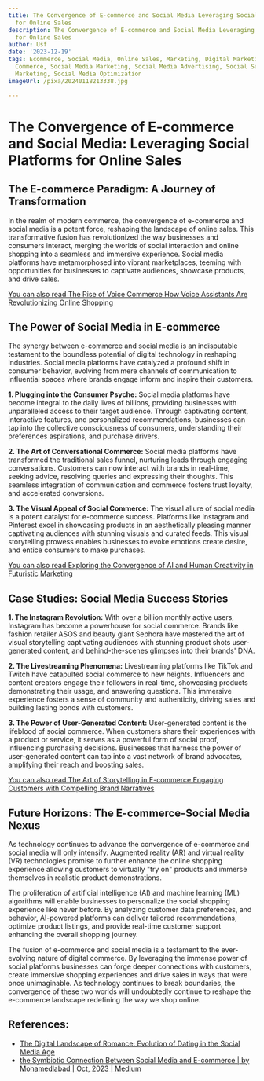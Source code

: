 ```yaml
---
title: The Convergence of E-commerce and Social Media Leveraging Social Platforms
  for Online Sales
description: The Convergence of E-commerce and Social Media Leveraging Social Platforms
  for Online Sales
author: Usf
date: '2023-12-19'
tags: Ecommerce, Social Media, Online Sales, Marketing, Digital Marketing, Social
  Commerce, Social Media Marketing, Social Media Advertising, Social Selling, Influencer
  Marketing, Social Media Optimization
imageUrl: /pixa/20240118213338.jpg

---
```

# The Convergence of E-commerce and Social  Media: Leveraging Social Platforms  for Online Sales

##  The E-commerce  Paradigm: A Journey of Transformation

In the realm of modern commerce, the convergence of e-commerce and social media is a potent force, reshaping the landscape  of  online sales. This transformative fusion has revolutionized the way businesses and consumers interact, merging  the worlds of social interaction and online shopping  into a seamless and immersive  experience. Social media platforms have metamorphosed into vibrant marketplaces, teeming with opportunities for businesses to  captivate audiences, showcase products, and drive sales.

[You can also read The Rise of Voice Commerce How Voice Assistants Are Revolutionizing Online Shopping](The%20Rise%20of%20Voice%20Commerce%20How%20Voice%20Assistants%20Are%20Revolutionizing%20Online%20Shopping)


## The Power of Social Media  in E-commerce

The synergy between e-commerce and social media  is an  indisputable testament to  the boundless potential of digital technology in reshaping industries. Social media platforms have catalyzed a profound shift  in consumer behavior, evolving from mere channels of  communication to influential spaces where brands engage inform and inspire their customers.

**1. Plugging into  the Consumer Psyche:**
    Social media platforms have become integral to the  daily lives  of billions, providing businesses with unparalleled access to their target audience. Through captivating content,  interactive features,  and personalized recommendations, businesses can tap  into  the collective consciousness of consumers, understanding their preferences aspirations,  and purchase drivers.

**2. The Art of Conversational Commerce:**
    Social media platforms have transformed the traditional  sales  funnel, nurturing leads through engaging conversations. Customers can now interact with brands in real-time, seeking advice,  resolving queries  and expressing their thoughts.  This seamless integration of communication and commerce fosters trust loyalty, and accelerated conversions.

**3. The Visual Appeal of Social Commerce:**
    The visual allure of social media is a potent catalyst for e-commerce success. Platforms like  Instagram and Pinterest excel in showcasing products in an aesthetically pleasing manner captivating  audiences  with stunning visuals and curated feeds. This visual storytelling prowess enables  businesses to evoke emotions create desire, and entice consumers to make purchases.

[You can also read Exploring the Convergence of AI and Human Creativity in Futuristic Marketing](Exploring%20the%20Convergence%20of%20AI%20and%20Human%20Creativity%20in%20Futuristic%20Marketing)


## Case Studies: Social Media Success Stories

**1.  The  Instagram Revolution:**
    With over a billion monthly active users, Instagram has become a powerhouse for social commerce. Brands like fashion retailer ASOS and beauty giant Sephora have mastered the art of visual storytelling captivating audiences with stunning product  shots user-generated content,  and behind-the-scenes  glimpses into their brands' DNA.

**2. The Livestreaming Phenomena:**
   Livestreaming platforms like TikTok and Twitch have catapulted social commerce to new heights. Influencers and content creators engage their followers in real-time, showcasing products demonstrating their usage, and answering questions. This immersive experience fosters  a sense of  community and authenticity, driving sales and building  lasting bonds with customers.

**3. The Power of User-Generated  Content:**
   User-generated content is the lifeblood of social commerce. When customers share their experiences with a  product or service, it serves as a powerful form of  social proof, influencing purchasing decisions. Businesses that harness the power of user-generated content can tap into a vast network of brand advocates, amplifying their reach  and boosting sales.

[You  can also read The Art of  Storytelling in E-commerce Engaging Customers with Compelling Brand Narratives](The%20Art%20of%20Storytelling%20in%20E-commerce%20Engaging%20Customers%20with%20Compelling%20Brand%20Narratives)


## Future Horizons:  The  E-commerce-Social  Media Nexus

As technology continues to advance the convergence of e-commerce and social media will  only intensify. Augmented reality (AR) and virtual reality (VR) technologies promise to further enhance the online shopping experience allowing customers to  virtually  "try on" products and immerse themselves in  realistic product demonstrations.

The proliferation of artificial intelligence  (AI) and machine learning (ML)  algorithms will enable  businesses to personalize the social shopping  experience like never before. By analyzing customer data preferences, and behavior, AI-powered platforms can deliver tailored  recommendations,  optimize product listings, and provide real-time customer support enhancing the overall shopping journey.

The fusion of e-commerce and social media is a testament to the ever-evolving nature of digital commerce. By leveraging the  immense power  of social platforms businesses can forge deeper connections with customers, create immersive shopping experiences and drive sales in  ways that were once unimaginable. As technology  continues to break boundaries, the convergence of these two worlds will undoubtedly continue to reshape the e-commerce landscape redefining the way we shop online.

## References:
- [The Digital Landscape of Romance: Evolution of Dating in the Social Media Age](https://ts2.space/en/the-digital-landscape-of-romance-evolution-of-dating-in-the-social-media-age/)
- [the Symbiotic Connection Between Social Media and E-commerce | by Mohamedlabad | Oct, 2023 | Medium](https://medium.com/@mohamedlabad04/the-symbiotic-connection-between-social-media-and-e-commerce-1e224f604b73)

